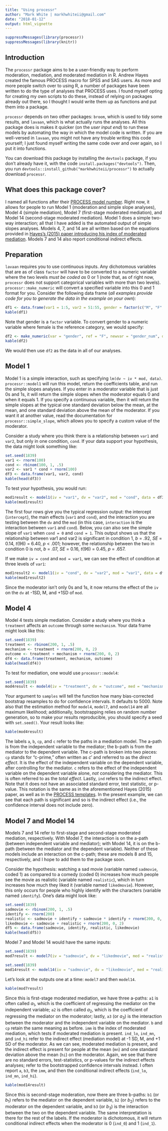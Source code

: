 ```yaml
---
title: "Using processr"
author: "Mark White | markhwhiteii@gmail.com"
date: "2018-01-12"
output: html_vignette
---
```


```r
suppressMessages(library(processr))
suppressMessages(library(knitr))
```

## Introduction

The `processr` package aims to be a user-friendly way to perform moderation, mediation, and moderated mediation in R. Andrew Hayes created the famous PROCESS macro for SPSS and SAS users. As more and more people switch over to using R, a number of packages have been written to do the type of analyses that PROCESS uses. I found myself opting for creating my own scripts to do these, instead of relying on packages already out there, so I thought I would write them up as functions and put them into a package.  

`processr` depends on two other packages: `broom`, which is used to tidy some results, and `lavaan`, which is what actually runs the analyses. All this package does is makes it quicker (on the *user input end*) to run these models by automating the way in which the model code is written. If you are well-versed in `lavaan`, you might not have any trouble writing this code yourself; I just found myself writing the same code over and over again, so I put it into functions.  

You can download this package by installing the `devtools` package, if you don't already have it, with the code `install.packages("devtools")`. Then, you run `devtools::install_github("markhwhiteii/processr")` to actually download `processr`.  

## What does this package cover?

I named all functions after their [PROCESS model number](http://www.personal.psu.edu/jxb14/M554/specreg/templates.pdf). Right now, it allows for people to run Model 1 (moderation and simple slope analyses), Model 4 (simple mediation), Model 7 (first-stage moderated mediation), and Model 14 (second-stage moderated mediation). Model 1 does a simple two-way interaction; all that I have added is the automated output of simple slopes analyses. Models 4, 7, and 14 are all written based on the equations provided in [Hayes's (2015) paper introducing his index of moderated mediation](http://www.tandfonline.com/doi/full/10.1080/00273171.2014.962683). Models 7 and 14 also report conditional indirect effects.  

## Preparation

`lavaan` requires you to use continuous inputs. Any dichotomous variables that are as of class `factor` will have to be converted to a numeric variable where the two levels *must be coded as* 0 or 1 (note that, as of right now, `processr` does not support categorical variables with more than two levels). `processr::make_numeric` will convert a specified variable into this 0 and 1 format for you. Consider the following data frame (*all examples provide code for you to generate the data in the example on your own*):  

```r
df1 <- data.frame(var1 = 1:5, var2 = 51:55, gender = factor(c("M", "F", "M", "F", "F")))
kable(df1)
```

Note that gender is a `factor` variable. To convert gender to a numeric variable where female is the reference category, we would specify:  

```r
df2 <- make_numeric(var = "gender", ref = "F", newvar = "gender_num", data = df1)
kable(df2)
```

We would then use `df2` as the data in all of our analyses.  

## Model 1

Model 1 is a simple interaction, such as specifying `lm(dv ~ iv * mod, data)`. `processr::model1` will run this model, return the coefficients table, and run the simple slopes analyses. If you enter in a moderator variable that is just 0s and 1s, it will return the simple slopes when the moderator equals 0 and when it equals 1. If you specify a continuous variable, then it will return the simple slopes at the typical one standard deviation below the mean, at the mean, and one standard deviation above the mean of the moderator. If you want it at another value, read the documentation for `processr::simple_slope`, which allows you to specify a custom value of the moderator.  

Consider a study where you think there is a relationship between `var1` and `var2`, but only in one condition, `cond`. If your data support your hypothesis, the data might look something like:  

```r
set.seed(1839)
var1 <- rnorm(100)
cond <- rbinom(100, 1, .5)
var2 <- var1 * cond + rnorm(100)
df3 <- data.frame(var1, var2, cond)
kable(head(df3))
```

To test your hypothesis, you would run:  

```r
mod1result <- model1(iv = "var1", dv = "var2", mod = "cond", data = df3)
kable(mod1result)
```

The first four rows give you the typical regression output: the intercept (`intercept`), the main effects (`var1` and `cond`), and the interaction you are testing between the `dv` and the `mod` (in this case, `interaction` is the interaction between `var1` and `cond`). Below, you can also see the simple slope of `var1` when `cond = 0` and `cond = 1`. This output shows us that the relationship between var1 and var2 is significant in condition 1, *b* = .92, *SE* = 0.14, *t*(96) = 6.40, *p* < .001; however, the relationship between the two in condition 0 is not, *b* = .07, *SE* = 0.16, *t*(96) = 0.45, *p* = .657.  

If we make `iv = cond` and `mod = var1`, we can see the effect of condition at three levels of `var1`:  

```r
mod1result2 <- model1(iv = "cond", dv = "var2", mod = "var1", data = df3)
kable(mod1result2)
```

Since the moderator isn't only 0s and 1s, it now returns the effect of the `iv` on the `dv` at -1SD, M, and +1SD of `mod`.  

## Model 4

Model 4 tests simple mediation. Consider a study where you think a `treatment` affects an `outcome` through some `mechanism`. Your data frame might look like this:  

```r
set.seed(1839)
treatment <- rbinom(200, 1, .5)
mechanism <- treatment + rnorm(200, 0, 2)
outcome <- treatment + mechanism + rnorm(200, 0, 2)
df4 <- data.frame(treatment, mechanism, outcome)
kable(head(df4))
```

To test for mediation, one would use `processr::model4`:  

```r
set.seed(1839)
mod4result <- model4(iv = "treatment", dv = "outcome", med = "mechanism", data = df4)
```

Your argument to `samples` will tell the function how many bias-corrected bootstrap resamples to do for confidence intervals. It defaults to 5000. Note also that the estimation method for `model4`, `model7`, and `model14` are all maximum likelihood; additionally, bootstrapping relies on random number generation, so to make your results reproducible, you should specify a seed with `set.seed()`. Your result looks like:  

```r
kable(mod4result)
```

The labels `a`, `b`, `cp`, and `c` refer to the paths in a mediation model. The a-path is from the independent variable to the mediator; the b-path is from the mediator to the dependent variable. The c-path is broken into two pieces: `cp` stands for "c-prime," often written as $c'$ and referred to as the *direct effect*. It is the effect of the independent variable on the dependent variable, after controlling for the mediator. `c` refers to the effect of the independent variable on the dependent variable alone, *not* considering the mediator. This is often referred to as the *total effect*. Lastly, `ind` refers to the indirect effect. Note that it does not have an associated standard error, test statistic, or p-value. This notation is the same as in the aforementioned Hayes (2015) paper, as well as in the [PROCESS templates](http://www.personal.psu.edu/jxb14/M554/specreg/templates.pdf). In the present example, we can see that each path is significant and so is the indirect effect (i.e., the confidence interval does not include zero).  

## Model 7 and Model 14

Models 7 and 14 refer to first-stage and second-stage moderated mediation, respectively. With Model 7, the interaction is on the a-path (between independent variable and mediator); with Model 14, it is on the b-path (between the mediator and the dependent variable). Neither of these models include an interaction on the c-path; these are models 8 and 15, respectively, and I hope to add them to the package soon.  

Consider the hypothesis: watching a sad movie (variable named `sadmovie`, coded 1) as compared to a comedy (coded 0) increases how much people see the movie as realistic (variable named `realistic`), which in turn increases how much they liked it (variable named `likedmovie`). However, this only occurs for people who highly identify with the characters (variable named `identify`). One's data might look like:  

```r
set.seed(1839)
sadmovie <- rbinom(200, 1, .5)
identify <- rnorm(200)
realistic <- sadmovie + identify + sadmovie * identify + rnorm(200, 0, 2)
likedmovie <- sadmovie + realistic + rnorm(200, 0, 2)
df5 <- data.frame(sadmovie, identify, realistic, likedmovie)
kable(head(df5))
```

Model 7 and Model 14 would have the same inputs:  

```r
set.seed(1839)
mod7result <- model7(iv = "sadmovie", dv = "likedmovie", med = "realistic", mod = "identify", df5)

set.seed(1839)
mod14result <- model14(iv = "sadmovie", dv = "likedmovie", med = "realistic", mod = "identify", df5)
```

Let's look at the outputs one at a time: `model7` and then `model14`.  

```r
kable(mod7result)
```

Since this is first-stage moderated mediation, we have three a-paths: `a1` is often called $a_1$, which is the coefficient of regressing the mediator on the independent variable; `a2` is often called $a_2$, which is the coefficient of regressing the mediator on the moderator; lastly, `a3` (or $a_3$) is the interaction between the moderator and the independent variable on the mediator. `b` and `cp` retain the same meaning as before. `imm` is the index of moderated mediation, which tests if moderated mediation is present. `ind_lo`, `ind_mn`, and `ind_hi` refer to the indirect effect (mediation model) at -1 SD, M, and +1 SD of the moderator. As we can see, moderated mediation is present, and the indirect effect is present for people at the mean (`mn`) and one standard deviation above the mean (`hi`) on the moderator. Again, we see that there are no standard errors, test-statistics, or p-values for the indirect effects analyses; refer to the bootstrapped confidence intervals instead. I often report `a`, `b3`, the `imm`, and then the conditional indirect effects (`ind_lo`, `ind_mn`, `ind_hi`).   

```r
kable(mod14result)
```

Since this is second-stage moderation, now there are three b-paths: `b1` (or $b_1$) refers to the mediator on the dependent variable, `b2` (or $b_2$) refers to the moderator on the dependent variable, and `b3` (or $b_3$) is the interaction between the two on the dependent variable. The same interpretation is there for the rest of the labels. If the moderator is dichotomous, it will return conditional indirect effects when the moderator is 0 (`ind_0`) and 1 (`ind_1`).  
<br>
<br>
<br>
